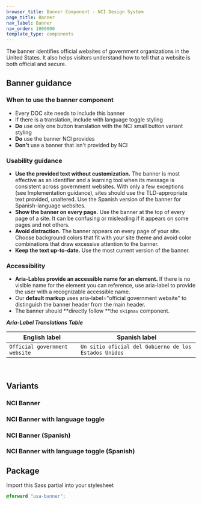 ```yaml
---
browser_title: Banner Component - NCI Design System
page_title: Banner
nav_label: Banner
nav_order: 1000000
template_type: components
---
```


The banner identifies official websites of government organizations in the United States. It also helps visitors understand how to tell that a website is both official and secure.

## Banner guidance

### When to use the banner component

- Every DOC site needs to include this banner
- If there is a translation, include with language toggle styling
- **Do** use only one button translation with the NCI small button variant styling
- **Do** use the banner NCI provides
- **Don't** use a banner that isn't provided by NCI

### Usability guidance

- **Use the provided text without customization.** The banner is most effective as an identifier and a learning tool when its message is consistent across government websites. With only a few exceptions (see Implementation guidance), sites should use the TLD-appropriate text provided, unaltered. Use the Spanish version of the banner for Spanish-language websites.
- **Show the banner on every page.** Use the banner at the top of every page of a site. It can be confusing or misleading if it appears on some pages and not others.
- **Avoid distraction.** The banner appears on every page of your site. Choose background colors that fit with your site theme and avoid color combinations that draw excessive attention to the banner.
- **Keep the text up-to-date.** Use the most current version of the banner.

### Accessibility

- **Aria-Lables provide an accessible name for an element.** If there is no visible name for the element you can reference, use aria-label to provide the user with a recognizable accessible name.
- Our **default markup** uses aria-label="official government website" to distinguish the banner header from the main header.
- The banner should **directly follow **the `skipnav` component.

**_Aria-Label Translations Table_**

| **English label**             | **Spanish label**                                     |
| ----------------------------- | ----------------------------------------------------- |
| `Official government website` | `Un sitio oficial del Gobierno de los Estados Unidos` |

<br />

## Variants

### NCI Banner

<TwigCode
	templatePath="components/usa-banner/usa-banner.twig"
	json='
	{
		"language": "en"
	}
'
/>

### NCI Banner with language toggle

<TwigCode
	templatePath="components/usa-banner/usa-banner.twig"
	json='
	{
		"language": "en",
		"language_toggle_href": "/"
	}
'
/>

### NCI Banner (Spanish)

<TwigCode
	templatePath="components/usa-banner/usa-banner.twig"
	json='
	{
		"language": "es"
	}
'
/>

### NCI Banner with language toggle (Spanish)

<TwigCode
	templatePath="components/usa-banner/usa-banner.twig"
	json='
	{
		"language": "es",
		"language_toggle_href": "/"
	}
'
/>

## Package

Import this Sass partial into your stylesheet

```scss nopreview
@forward "usa-banner";
```
